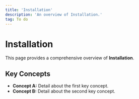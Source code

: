 ```yaml
---
title: 'Installation'
description: 'An overview of Installation.'
tag: To do
---
```


# Installation

This page provides a comprehensive overview of **Installation**.

## Key Concepts

* **Concept A:** Detail about the first key concept.
* **Concept B:** Detail about the second key concept.
